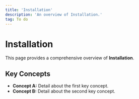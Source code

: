 ```yaml
---
title: 'Installation'
description: 'An overview of Installation.'
tag: To do
---
```


# Installation

This page provides a comprehensive overview of **Installation**.

## Key Concepts

* **Concept A:** Detail about the first key concept.
* **Concept B:** Detail about the second key concept.
